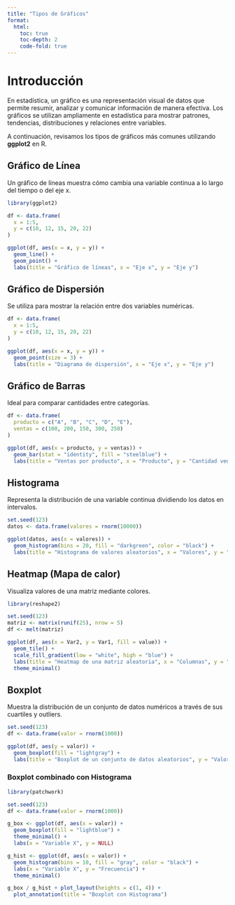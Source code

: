 ```yaml
---
title: "Tipos de Gráficos"
format:
  html:
    toc: true
    toc-depth: 2
    code-fold: true
---
```


# Introducción

En estadística, un gráfico es una representación visual de datos que permite resumir, analizar y comunicar información de manera efectiva. Los gráficos se utilizan ampliamente en estadística para mostrar patrones, tendencias, distribuciones y relaciones entre variables.

A continuación, revisamos los tipos de gráficos más comunes utilizando **ggplot2** en R.



## Gráfico de Línea

Un gráfico de líneas muestra cómo cambia una variable continua a lo largo del tiempo o del eje x.

```r
library(ggplot2)

df <- data.frame(
  x = 1:5,
  y = c(10, 12, 15, 20, 22)
)

ggplot(df, aes(x = x, y = y)) +
  geom_line() +
  geom_point() +
  labs(title = "Gráfico de líneas", x = "Eje x", y = "Eje y")
````



## Gráfico de Dispersión

Se utiliza para mostrar la relación entre dos variables numéricas.

```r
df <- data.frame(
  x = 1:5,
  y = c(10, 12, 15, 20, 22)
)

ggplot(df, aes(x = x, y = y)) +
  geom_point(size = 3) +
  labs(title = "Diagrama de dispersión", x = "Eje x", y = "Eje y")
```



## Gráfico de Barras

Ideal para comparar cantidades entre categorías.

```r
df <- data.frame(
  producto = c("A", "B", "C", "D", "E"),
  ventas = c(100, 200, 150, 300, 250)
)

ggplot(df, aes(x = producto, y = ventas)) +
  geom_bar(stat = "identity", fill = "steelblue") +
  labs(title = "Ventas por producto", x = "Producto", y = "Cantidad vendida")
```



## Histograma

Representa la distribución de una variable continua dividiendo los datos en intervalos.

```r
set.seed(123)
datos <- data.frame(valores = rnorm(10000))

ggplot(datos, aes(x = valores)) +
  geom_histogram(bins = 20, fill = "darkgreen", color = "black") +
  labs(title = "Histograma de valores aleatorios", x = "Valores", y = "Frecuencia")
```



## Heatmap (Mapa de calor)

Visualiza valores de una matriz mediante colores.

```r
library(reshape2)

set.seed(123)
matriz <- matrix(runif(25), nrow = 5)
df <- melt(matriz)

ggplot(df, aes(x = Var2, y = Var1, fill = value)) +
  geom_tile() +
  scale_fill_gradient(low = "white", high = "blue") +
  labs(title = "Heatmap de una matriz aleatoria", x = "Columnas", y = "Filas") +
  theme_minimal()
```



## Boxplot

Muestra la distribución de un conjunto de datos numéricos a través de sus cuartiles y outliers.

```r
set.seed(123)
df <- data.frame(valor = rnorm(1000))

ggplot(df, aes(y = valor)) +
  geom_boxplot(fill = "lightgray") +
  labs(title = "Boxplot de un conjunto de datos aleatorios", y = "Valores")
```

### Boxplot combinado con Histograma

```r
library(patchwork)

set.seed(123)
df <- data.frame(valor = rnorm(1000))

g_box <- ggplot(df, aes(x = valor)) +
  geom_boxplot(fill = "lightblue") +
  theme_minimal() +
  labs(x = "Variable X", y = NULL)

g_hist <- ggplot(df, aes(x = valor)) +
  geom_histogram(bins = 10, fill = "gray", color = "black") +
  labs(x = "Variable X", y = "Frecuencia") +
  theme_minimal()

g_box / g_hist + plot_layout(heights = c(1, 4)) +
  plot_annotation(title = "Boxplot con Histograma")
```



